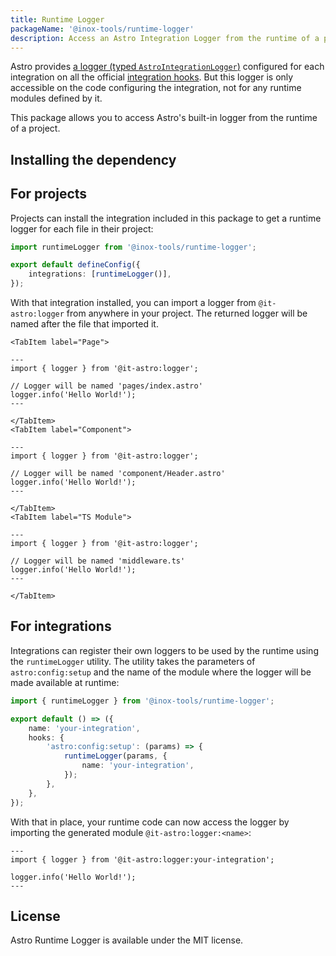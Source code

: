 ```yaml
---
title: Runtime Logger
packageName: '@inox-tools/runtime-logger'
description: Access an Astro Integration Logger from the runtime of a project.
---
```


Astro provides [a logger (typed `AstroIntegrationLogger`)](https://docs.astro.build/en/reference/integrations-reference/#astrointegrationlogger) configured for each integration on all the official [integration hooks](https://docs.astro.build/en/reference/integrations-reference/#hooks). But this logger is only accessible on the code configuring the integration, not for any runtime modules defined by it.

This package allows you to access Astro's built-in logger from the runtime of a project.

## Installing the dependency


<PackageManagers pkg="@inox-tools/runtime-logger" />

## For projects

Projects can install the integration included in this package to get a runtime logger for each file in their project:

```ts title="astro.config.mjs" ins={1,4}
import runtimeLogger from '@inox-tools/runtime-logger';

export default defineConfig({
	integrations: [runtimeLogger()],
});
```

With that integration installed, you can import a logger from `@it-astro:logger` from anywhere in your project. The returned logger will be named after the file that imported it.


<Tabs>

    <TabItem label="Page">

```astro title="src/pages/index.astro"
---
import { logger } from '@it-astro:logger';

// Logger will be named 'pages/index.astro'
logger.info('Hello World!');
---
```

    </TabItem>
    <TabItem label="Component">

```astro title="src/component/Header.astro"
---
import { logger } from '@it-astro:logger';

// Logger will be named 'component/Header.astro'
logger.info('Hello World!');
---
```

    </TabItem>
    <TabItem label="TS Module">

```astro title="src/middleware.ts"
---
import { logger } from '@it-astro:logger';

// Logger will be named 'middleware.ts'
logger.info('Hello World!');
---
```

    </TabItem>

</Tabs>

## For integrations

Integrations can register their own loggers to be used by the runtime using the `runtimeLogger` utility.
The utility takes the parameters of `astro:config:setup` and the name of the module where the logger will be made available at runtime:

```ts title="your-integration/index.ts" ins={1,7-9}
import { runtimeLogger } from '@inox-tools/runtime-logger';

export default () => ({
	name: 'your-integration',
	hooks: {
		'astro:config:setup': (params) => {
			runtimeLogger(params, {
				name: 'your-integration',
			});
		},
	},
});
```

With that in place, your runtime code can now access the logger by importing the generated module `@it-astro:logger:<name>`:

```astro title="injected-route.astro"
---
import { logger } from '@it-astro:logger:your-integration';

logger.info('Hello World!');
---
```

## License

Astro Runtime Logger is available under the MIT license.
